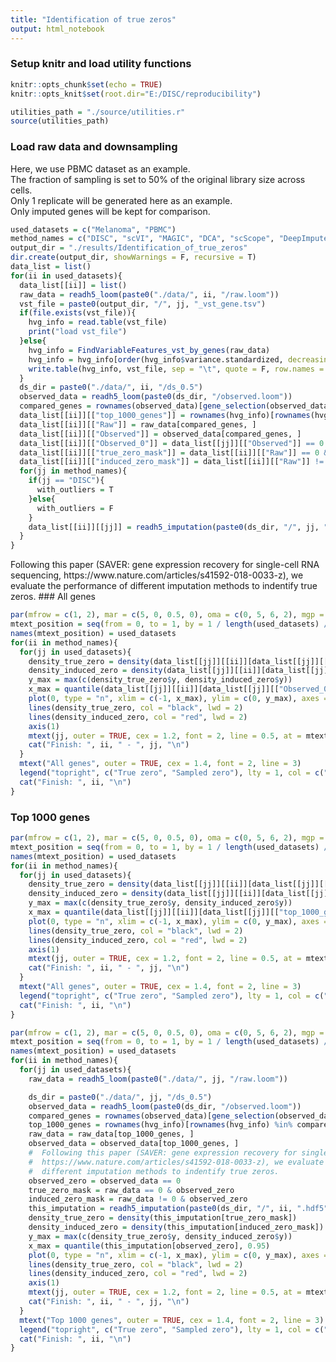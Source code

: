 ```yaml
---
title: "Identification of true zeros"
output: html_notebook
---
```

### Setup knitr and load utility functions
```r
knitr::opts_chunk$set(echo = TRUE)
knitr::opts_knit$set(root.dir="E:/DISC/reproducibility")
```
```r
utilities_path = "./source/utilities.r"
source(utilities_path)
```
### Load raw data and downsampling
Here, we use PBMC dataset as an example.</br>
The fraction of sampling is set to 50% of the original library size across cells.</br>
Only 1 replicate will be generated here as an example.</br>
Only imputed genes will be kept for comparison.
```r
used_datasets = c("Melanoma", "PBMC")
method_names = c("DISC", "scVI", "MAGIC", "DCA", "scScope", "DeepImpute", "VIPER", "scImpute")
output_dir = "./results/Identification_of_true_zeros"
dir.create(output_dir, showWarnings = F, recursive = T)
data_list = list()
for(ii in used_datasets){
  data_list[[ii]] = list()
  raw_data = readh5_loom(paste0("./data/", ii, "/raw.loom"))
  vst_file = paste0(output_dir, "/", jj, "_vst_gene.tsv")
  if(file.exists(vst_file)){
    hvg_info = read.table(vst_file)
    print("load vst_file")
  }else{
    hvg_info = FindVariableFeatures_vst_by_genes(raw_data)
    hvg_info = hvg_info[order(hvg_info$variance.standardized, decreasing = T), ]
    write.table(hvg_info, vst_file, sep = "\t", quote = F, row.names = T, col.names = T)
  }
  ds_dir = paste0("./data/", ii, "/ds_0.5")
  observed_data = readh5_loom(paste0(ds_dir, "/observed.loom"))
  compared_genes = rownames(observed_data)[gene_selection(observed_data, 10)]
  data_list[[ii]][["top_1000_genes"]] = rownames(hvg_info)[rownames(hvg_info) %in% compared_genes][1:1000]
  data_list[[ii]][["Raw"]] = raw_data[compared_genes, ]
  data_list[[ii]][["Observed"]] = observed_data[compared_genes, ]
  data_list[[ii]][["Observed_0"]] = data_list[[jj]][["Observed"]] == 0
  data_list[[ii]][["true_zero_mask"]] = data_list[[ii]][["Raw"]] == 0 &  data_list[[ii]][["Observed_0"]]
  data_list[[ii]][["induced_zero_mask"]] = data_list[[ii]][["Raw"]] != 0 &  data_list[[ii]][["Observed_0"]]
  for(jj in method_names){
    if(jj == "DISC"){
      with_outliers = T
    }else{
      with_outliers = F
    }
    data_list[[ii]][[jj]] = readh5_imputation(paste0(ds_dir, "/", jj, ".hdf5"), with_outliers = with_outliers)[compared_genes, ]
  }
}
```
Following this paper (SAVER: gene expression recovery for single-cell RNA sequencing, https://www.nature.com/articles/s41592-018-0033-z), we evaluate the performance of different imputation methods to indentify true zeros.
### All genes
```r
par(mfrow = c(1, 2), mar = c(5, 0, 0.5, 0), oma = c(0, 5, 6, 2), mgp = c(3.5, 1, 0), cex.axis = 1.1, cex.lab = 1.5, font.lab = 2, cex.main = 1.5)
mtext_position = seq(from = 0, to = 1, by = 1 / length(used_datasets) / 2)[seq(length(used_datasets)) * 2]
names(mtext_position) = used_datasets
for(ii in method_names){
  for(jj in used_datasets){
    density_true_zero = density(data_list[[jj]][[ii]][data_list[[jj]][["true_zero_mask"]]])
    density_induced_zero = density(data_list[[jj]][[ii]][data_list[[jj]][["induced_zero_mask"]]])
    y_max = max(c(density_true_zero$y, density_induced_zero$y))
    x_max = quantile(data_list[[jj]][[ii]][data_list[[jj]][["Observed_0"]]], 0.999)
    plot(0, type = "n", xlim = c(-1, x_max), ylim = c(0, y_max), axes = FALSE, ann = FALSE, frame.plot = TRUE)
    lines(density_true_zero, col = "black", lwd = 2)
    lines(density_induced_zero, col = "red", lwd = 2)
    axis(1)
    mtext(jj, outer = TRUE, cex = 1.2, font = 2, line = 0.5, at = mtext_position[jj])
    cat("Finish: ", ii, " - ", jj, "\n")
  }
  mtext("All genes", outer = TRUE, cex = 1.4, font = 2, line = 3)
  legend("topright", c("True zero", "Sampled zero"), lty = 1, col = c("black", "red"), lwd = 2)
  cat("Finish: ", ii, "\n")
}
```
### Top 1000 genes
```r
par(mfrow = c(1, 2), mar = c(5, 0, 0.5, 0), oma = c(0, 5, 6, 2), mgp = c(3.5, 1, 0), cex.axis = 1.1, cex.lab = 1.5, font.lab = 2, cex.main = 1.5)
mtext_position = seq(from = 0, to = 1, by = 1 / length(used_datasets) / 2)[seq(length(used_datasets)) * 2 - 1]
names(mtext_position) = used_datasets
for(ii in method_names){
  for(jj in used_datasets){
    density_true_zero = density(data_list[[jj]][[ii]][data_list[[jj]][["top_1000_genes"]], ][data_list[[jj]][["true_zero_mask"]][data_list[[jj]][["top_1000_genes"]], ]])
    density_induced_zero = density(data_list[[jj]][[ii]][data_list[[jj]][["top_1000_genes"]], ][data_list[[jj]][["induced_zero_mask"]][data_list[[jj]][["top_1000_genes"]], ]])
    y_max = max(c(density_true_zero$y, density_induced_zero$y))
    x_max = quantile(data_list[[jj]][[ii]][data_list[[jj]][["top_1000_genes"]], ][data_list[[jj]][["Observed_0"]][data_list[[jj]][["top_1000_genes"]], ]], 0.999)
    plot(0, type = "n", xlim = c(-1, x_max), ylim = c(0, y_max), axes = FALSE, ann = FALSE, frame.plot = TRUE)
    lines(density_true_zero, col = "black", lwd = 2)
    lines(density_induced_zero, col = "red", lwd = 2)
    axis(1)
    mtext(jj, outer = TRUE, cex = 1.2, font = 2, line = 0.5, at = mtext_position[jj])
    cat("Finish: ", ii, " - ", jj, "\n")
  }
  mtext("All genes", outer = TRUE, cex = 1.4, font = 2, line = 3)
  legend("topright", c("True zero", "Sampled zero"), lty = 1, col = c("black", "red"), lwd = 2)
  cat("Finish: ", ii, "\n")
}
```
```r
par(mfrow = c(1, 2), mar = c(5, 0, 0.5, 0), oma = c(0, 5, 6, 2), mgp = c(3.5, 1, 0), cex.axis = 1.1, cex.lab = 1.5, font.lab = 2, cex.main = 1.5)
mtext_position = seq(from = 0, to = 1, by = 1 / length(used_datasets) / 2)[seq(length(used_datasets)) * 2 - 1]
names(mtext_position) = used_datasets
for(ii in method_names){
  for(jj in used_datasets){
    raw_data = readh5_loom(paste0("./data/", jj, "/raw.loom"))

    ds_dir = paste0("./data/", jj, "/ds_0.5")
    observed_data = readh5_loom(paste0(ds_dir, "/observed.loom"))
    compared_genes = rownames(observed_data)[gene_selection(observed_data, 10)]
    top_1000_genes = rownames(hvg_info)[rownames(hvg_info) %in% compared_genes][1:1000]
    raw_data = raw_data[top_1000_genes, ]
    observed_data = observed_data[top_1000_genes, ]
    #  Following this paper (SAVER: gene expression recovery for single-cell RNA sequencing,
    #  https://www.nature.com/articles/s41592-018-0033-z), we evaluate the performance of
    #  different imputation methods to indentify true zeros.
    observed_zero = observed_data == 0
    true_zero_mask = raw_data == 0 & observed_zero
    induced_zero_mask = raw_data != 0 & observed_zero
    this_imputation = readh5_imputation(paste0(ds_dir, "/", ii, ".hdf5"), with_outliers = T)[top_1000_genes, ]
    density_true_zero = density(this_imputation[true_zero_mask])
    density_induced_zero = density(this_imputation[induced_zero_mask])
    y_max = max(c(density_true_zero$y, density_induced_zero$y))
    x_max = quantile(this_imputation[observed_zero], 0.95)
    plot(0, type = "n", xlim = c(-1, x_max), ylim = c(0, y_max), axes = FALSE, ann = FALSE, frame.plot = TRUE)
    lines(density_true_zero, col = "black", lwd = 2)
    lines(density_induced_zero, col = "red", lwd = 2)
    axis(1)
    mtext(jj, outer = TRUE, cex = 1.2, font = 2, line = 0.5, at = mtext_position[jj])
    cat("Finish: ", ii, " - ", jj, "\n")
  }
  mtext("Top 1000 genes", outer = TRUE, cex = 1.4, font = 2, line = 3)
  legend("topright", c("True zero", "Sampled zero"), lty = 1, col = c("black", "red"), lwd = 2)
  cat("Finish: ", ii, "\n")
}
```
